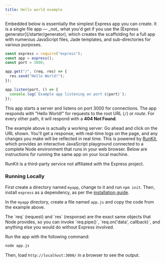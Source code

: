 ```yaml
---
title: Hello world example
---
```


<div class="doc-box doc-info" markdown="1">
  Embedded below is essentially the simplest Express app you can create. It is a
  single file app &mdash; _not_ what you'd get if you use the [Express
  generator](/starter/generator), which creates the scaffolding for a full app
  with numerous JavaScript files, Jade templates, and sub-directories for
  various purposes.
</div>

```js
const express = require("express");
const app = express();
const port = 3000;

app.get("/", (req, res) => {
  res.send("Hello World!");
});

app.listen(port, () => {
  console.log(`Example app listening on port ${port}`);
});
```

This app starts a server and listens on port 3000 for connections. The app responds with "Hello World!" for requests
to the root URL (`/`) or _route_. For every other path, it will respond with a **404 Not Found**.

The example above is actually a working server: Go ahead and click on the URL shown. You'll get a response, with real-time logs on the page, and any changes you make will be reflected in real time. This is powered by [RunKit](https://runkit.com), which provides an interactive JavaScript playground connected to a complete Node environment that runs in your web browser.
Below are instructions for running the same app on your local machine.

<div class="doc-box doc-info" markdown="1">
  RunKit is a third-party service not affiliated with the Express project.
</div>

### Running Locally

First create a directory named `myapp`, change to it and run `npm init`. Then, install `express` as a dependency, as per the [installation guide](/starter/installing).

In the `myapp` directory, create a file named `app.js` and copy the code from the example above.

<div class="doc-box doc-notice" markdown="1">
  The `req` (request) and `res` (response) are the exact same objects that Node
  provides, so you can invoke `req.pipe()`, `req.on('data', callback)`, and
  anything else you would do without Express involved.
</div>

Run the app with the following command:

```bash
node app.js
```

Then, load `http://localhost:3000/` in a browser to see the output.
